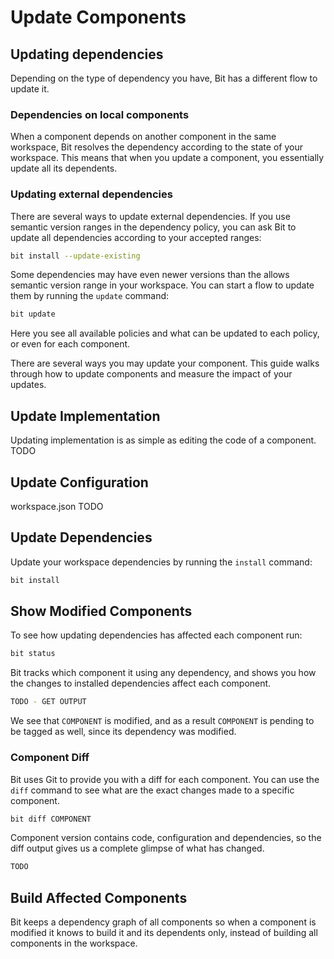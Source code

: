# Update Components

## Updating dependencies

Depending on the type of dependency you have, Bit has a different flow to update it.

### Dependencies on local components

When a component depends on another component in the same workspace, Bit resolves the dependency according to the state of your workspace. This means that when you update a component, you essentially update all its dependents.

### Updating external dependencies

There are several ways to update external dependencies. If you use semantic version ranges in the dependency policy, you can ask Bit to update all dependencies according to your accepted ranges:

```bash
bit install --update-existing
```

Some dependencies may have even newer versions than the allows semantic version range in your workspace. You can start a flow to update them by running the `update` command:

```bash
bit update
```

Here you see all available policies and what can be updated to each policy, or even for each component.


There are several ways you may update your component. This guide walks through how to update components and measure the impact of your updates.

## Update Implementation

Updating implementation is as simple as editing the code of a component.
TODO

## Update Configuration

workspace.json
TODO

## Update Dependencies

Update your workspace dependencies by running the `install` command:

```sh
bit install
```

## Show Modified Components

To see how updating dependencies has affected each component run:

```bash title="See updated components"
bit status
```

Bit tracks which component it using any dependency, and shows you how the changes to installed dependencies affect each component.

```bash title="List of update components"
TODO - GET OUTPUT
```

We see that `COMPONENT` is modified, and as a result `COMPONENT` is pending to be tagged as well, since its dependency was modified.

### Component Diff

Bit uses Git to provide you with a diff for each component. You can use the `diff` command to see what are the exact changes made to a specific component.

```bash
bit diff COMPONENT
```

Component version contains code, configuration and dependencies, so the diff output gives us a complete glimpse of what has changed.

```bash title="Diff output"
TODO
```

## Build Affected Components

Bit keeps a dependency graph of all components so when a component is modified it knows to build it and its dependents only, instead of building all components in the workspace.  
